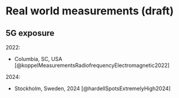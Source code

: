 # Real world measurements (draft)

## 5G exposure

2022:

-   Columbia, SC, USA [@koppelMeasurementsRadiofrequencyElectromagnetic2022]

2024:

-   Stockholm, Sweden, 2024 [@hardellSpotsExtremelyHigh2024]\
